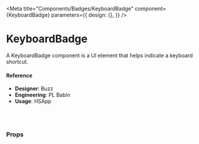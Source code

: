 
<Meta
  title="Components/Badges/KeyboardBadge"
  component={KeyboardBadge}
  parameters={{
    design: {},
  }}
/>

# KeyboardBadge

A KeyboardBadge component is a UI element that helps indicate a keyboard shortcut.

<Canvas>
  <Story name="default">
    <KeyboardBadge value="A" />
    <KeyboardBadge value="mod+A" />
    <KeyboardBadge value="A B C" />
  </Story>
</Canvas>

#### Reference

- **Designer**: Buzz
- **Engineering**: PL Babin
- **Usage**: HSApp

<br />
<br />

### Props

<ArgsTable of={KeyboardBadge} />
